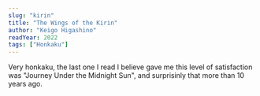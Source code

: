 ```yaml
---
slug: "kirin"
title: "The Wings of the Kirin"
author: "Keigo Higashino"
readYear: 2022
tags: ["Honkaku"]
---
```


Very honkaku, the last one I read I believe gave me this level of satisfaction was "Journey Under the Midnight Sun",
and surprisinly that more than 10 years ago.
